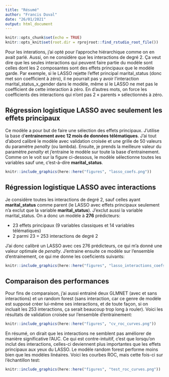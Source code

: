 ```yaml
---
title: "Résumé"
author: "Francis Duval"
date: "26/01/2021"
output: html_document
---
```


```r
knitr::opts_chunk$set(echo = TRUE)
knitr::opts_knit$set(root.dir = rprojroot::find_rstudio_root_file())
```

Pour les interations, j'ai opté pour l'approche hiérarchique comme on en avait parlé. Aussi, on ne considère que les interactions de degré 2. Ça veut dire que les seules interactions qui peuvent faire partie du modèle sont celles dont les 2 composantes sont des effets principaux que le modèle garde. Par exemple, si le LASSO rejette l'effet principal marital_status (donc met son coefficient à zéro), il ne pourrait pas y avoir l'interaction marital_status_x_gender dans le modèle, même si le LASSO ne met pas le coefficient de cette interaction à zéro. En d'autres mots, on force les coefficients des interactions qui n'ont pas 2 « parents » sélectionnés à zéro.

## Régression logistique LASSO avec seulement les effets principaux

Ce modèle a pour but de faire une sélection des effets principaux. J'utilise la base d'**entrainement avec 12 mois de données télématiques**. J'ai tout d'abord calibré le modèle avec validation croisée et une grille de 50 valeurs du paramètre *penalty* (ou lambda). Ensuite, je prends la meilleure valeur du paramètre *penalty* et j'entraine le modèle sur toute la base d'entrainement. Comme on le voit sur la figure ci-dessous, le modèle sélectionne toutes les variables sauf une, c'est-à-dire **marital_status**. 

```r
knitr::include_graphics(here::here("figures", "lasso_coefs.png"))
```

## Régression logistique LASSO avec interactions

Je considère toutes les interactions de degré 2, sauf celles ayant **marital_status** comme parent (le LASSO avec effets principaux seulement n'a exclut que la variable **marital_status**). J'exclut aussi la variable marital_status. On a donc un modèle à **276** prédicteurs:

* 23 effets principaux (9 variables classiques et 14 variables télématiques)
* 2 parmi 23 = 253 interactions de degré 2

J'ai donc calibré un LASSO avec ces 276 prédicteurs, ce qui m'a donné une valeur optimale de *penalty*. J'entraine ensuite ce modèle sur l'ensemble d'entrainement, ce qui me donne les coeficients suivants:

```r
knitr::include_graphics(here::here("figures", "lasso_interactions_coefs.png"))
```


## Comparaison des performances

Pour fins de comparaison, j'ai aussi entrainé deux GLMNET (avec et sans interactions) et un random forest (sans interaction, car ce genre de modèle est supposé créer lui-même ses interactions, et de toute façon, si on incluait les 253 interactions, ça serait beaucoup trop long à rouler). Voici les résultats de validation croisée sur l'ensemble d'entrainement:

```r
knitr::include_graphics(here::here("figures", "cv_roc_curves.png"))
```

En résumé, on dirait que les interactions ne semblent pas améliorer de manière significative l'AUC. Ce qui est contre-intuitif, c'est que lorsqu'on inclut des interactions, celles-ci deviennent plus importantes que les effets principaux aux yeux du LASSO. Le modèle random forest performe moins bien que les modèles linéaires. Voici les courbes ROC, mais cette fois-ci sur l'échantillon test:

```r
knitr::include_graphics(here::here("figures", "test_roc_curves.png"))
```

